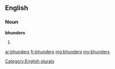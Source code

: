 ==English==

===Noun===
'''bhunders'''

# {{plural of|[[bhunder]]}}

[[Category:English plurals]]

[[ar:bhunders]]
[[fr:bhunders]]
[[mg:bhunders]]
[[my:bhunders]]